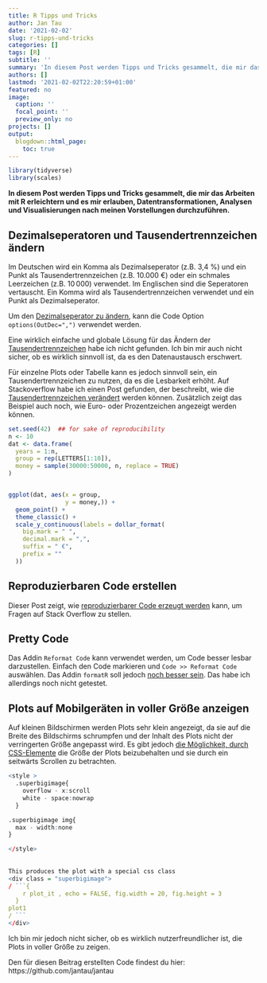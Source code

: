 ```yaml
---
title: R Tipps und Tricks
author: Jan Tau
date: '2021-02-02'
slug: r-tipps-und-tricks
categories: []
tags: [R]
subtitle: ''
summary: 'In diesem Post werden Tipps und Tricks gesammelt, die mir das Arbeiten mit R erleichtern und es mir erlauben, Datentransformationen, Analysen und Visualisierungen nach meinen Vorstellungen durchzuführen.'
authors: []
lastmod: '2021-02-02T22:20:59+01:00'
featured: no
image:
  caption: ''
  focal_point: ''
  preview_only: no
projects: []
output:
  blogdown::html_page:
    toc: true
---
```


```r
library(tidyverse)
library(scales)
```

**In diesem Post werden Tipps und Tricks gesammelt, die mir das Arbeiten mit R erleichtern und es mir erlauben, Datentransformationen, Analysen und Visualisierungen nach meinen Vorstellungen durchzuführen.**

## Dezimalseperatoren und Tausendertrennzeichen ändern

Im Deutschen wird ein Komma als Dezimalseperator (z.B. 3,4 %) und ein Punkt als Tausendertrennzeichen (z.B. 10.000 €) oder ein schmales Leerzeichen (z.B. 10 000) verwendet. Im Englischen sind die Seperatoren vertauscht. Ein Komma wird als Tausendertrennzeichen verwendet und ein Punkt als Dezimalseperator.

Um den [Dezimalseperator zu ändern](https://www.tutorialspoint.com/how-to-set-comma-as-decimal-separator-in-r), kann die Code Option `options(OutDec=",")` verwendet werden.

Eine wirklich einfache und globale Lösung für das Ändern der [Tausendertrennzeichen](https://de.wikipedia.org/wiki/Zifferngruppierung) habe ich nicht gefunden. Ich bin mir auch nicht sicher, ob es wirklich sinnvoll ist, da es den Datenaustausch erschwert.

Für einzelne Plots oder Tabelle kann es jedoch sinnvoll sein, ein Tausendertrennzeichen zu nutzen, da es die Lesbarkeit erhöht. Auf Stackoverflow habe ich einen Post gefunden, der beschreibt, wie die [Tausendertrennzeichen verändert](https://stackoverflow.com/questions/48880982/r-set-dot-as-thousands-separator-and-comma-as-decimal-separator) werden können. Zusätzlich zeigt das Beispiel auch noch, wie Euro- oder Prozentzeichen angezeigt werden können.

```r
set.seed(42)  ## for sake of reproducibility
n <- 10
dat <- data.frame(
  years = 1:n,
  group = rep(LETTERS[1:10]),
  money = sample(30000:50000, n, replace = TRUE)
)


ggplot(dat, aes(x = group,
                y = money,)) +
  geom_point() +
  theme_classic() +
  scale_y_continuous(labels = dollar_format(
    big.mark = " ",
    decimal.mark = ",",
    suffix = " €",
    prefix = ""
  )) 
```

## Reproduzierbaren Code erstellen

Dieser Post zeigt, wie [reproduzierbarer Code erzeugt werden](https://stackoverflow.com/questions/5963269/how-to-make-a-great-r-reproducible-example) kann, um Fragen auf Stack Overflow zu stellen.

## Pretty Code

Das Addin `Reformat Code` kann verwendet werden, um Code besser lesbar darzustellen. Einfach den Code markieren und `Code >> Reformat Code` auswählen. Das Addin `formatR` soll jedoch [noch besser sein](https://stackoverflow.com/questions/15703553/auto-format-r-code-in-rstudio/34856235). Das habe ich allerdings noch nicht getestet.

## Plots auf Mobilgeräten in voller Größe anzeigen

Auf kleinen Bildschirmen werden Plots sehr klein angezeigt, da sie auf die Breite des Bildschirms schrumpfen und der Inhalt des Plots nicht der verringerten Größe angepasst wird. Es gibt jedoch [die Möglichkeit, durch CSS-Elemente](https://stackoverflow.com/questions/52448104/how-to-add-horizontal-scroll-bar-for-a-ggplot-plot-in-rmarkdown-html) die Größe der Plots beizubehalten und sie durch ein seitwärts Scrollen zu betrachten.

```r
<style >
  .superbigimage{
    overflow - x:scroll
    white - space:nowrap
  }

.superbigimage img{
  max - width:none
}

</style>
  
  
This produces the plot with a special css class
<div class = "superbigimage">
/ ```{
    r plot_it , echo = FALSE, fig.width = 20, fig.height = 3
  }
plot1
/ ```
</div> 
```

Ich bin mir jedoch nicht sicher, ob es wirklich nutzerfreundlicher ist, die Plots in voller Größe zu zeigen. 

Den für diesen Beitrag erstellten Code findest du hier: https://github.com/jantau/jantau